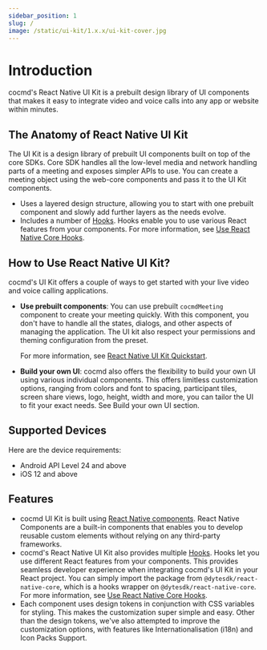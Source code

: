 ```yaml
---
sidebar_position: 1
slug: /
image: /static/ui-kit/1.x.x/ui-kit-cover.jpg
---
```


# Introduction

cocmd's React Native UI Kit is a prebuilt design library of UI components that makes it
easy to integrate video and voice calls into any app or website within minutes.

## The Anatomy of React Native UI Kit

The UI Kit is a design library of prebuilt UI components built on top of the
core SDKs. Core SDK handles all the low-level media and network handling parts
of a meeting and exposes simpler APIs to use. You can create a meeting object
using the web-core components and pass it to the UI Kit components.

- Uses a layered design structure, allowing you to start with one prebuilt
  component and slowly add further layers as the needs evolve.
- Includes a number of [Hooks](https://beta.reactjs.org/reference/react). Hooks
  enable you to use various React features from your components. For more
  information, see [Use React Native Core Hooks](/react-native/using-hooks).

## How to Use React Native UI Kit?

cocmd's UI Kit offers a couple of ways to get started with your live video and
voice calling applications.

- **Use prebuilt components**: You can use prebuilt `cocmdMeeting` component to
  create your meeting quickly. With this component, you don't have to handle all
  the states, dialogs, and other aspects of managing the application. The UI kit
  also respect your permissions and theming configuration from the preset.

  For more information, see [React Native UI Kit Quickstart](/react-native/quickstart).

- **Build your own UI**: cocmd also offers the flexibility to build your own UI
  using various individual components. This offers limitless customization
  options, ranging from colors and font to spacing, participant tiles, screen
  share views, logo, height, width and more, you can tailor the UI to fit your
  exact needs. See Build your own UI section.

## Supported Devices

Here are the device requirements:

- Android API Level 24 and above
- iOS 12 and above

## Features

- cocmd UI Kit is built using
  [React Native components](https://reactnative.dev/docs/components-and-apis). React Native Components are a built-in components that enables you to develop reusable custom elements without relying on any third-party frameworks.
- cocmd's React Native UI Kit also provides multiple
  [Hooks](https://beta.reactjs.org/reference/react). Hooks let you use different
  React features from your components. This provides seamless developer
  experience when integrating cocmd's UI Kit in your React project. You can
  simply import the package from `@dytesdk/react-native-core`, which is a hooks
  wrapper on `@dytesdk/react-native-core`. For more information, see
  [Use React Native Core Hooks](/react-native/using-hooks).
- Each component uses design tokens in conjunction with CSS variables for
  styling. This makes the customization super simple and easy. Other than the
  design tokens, we've also attempted to improve the customization options, with
  features like Internationalisation (i18n) and Icon Packs Support.
